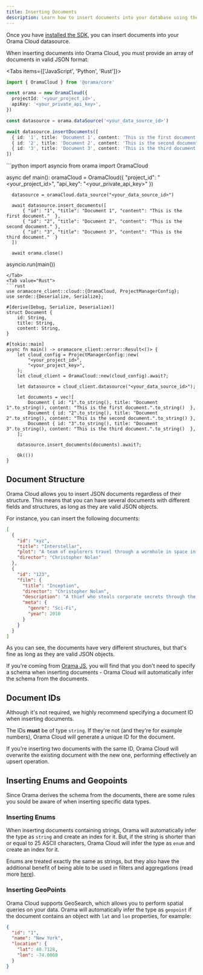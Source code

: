 ```yaml
---
title: Inserting Documents
description: Learn how to insert documents into your database using the official SDK.
---
```


Once you have [installed the SDK](/docs/cloud/data-sources/rest-APIs/introduction#officially-supported-sdks), you can insert documents into your Orama Cloud datasource.

When inserting documents into Orama Cloud, you must provide an array of documents in valid JSON format:

<Tabs items={['JavaScript', 'Python', 'Rust']}>
  <Tab value="Javascript">
  ```typescript
  import { OramaCloud } from '@orama/core'

  const orama = new OramaCloud({
    projectId: '<your_project_id>',
    apiKey: '<your_private_api_key>',
  })

  const datasource = orama.dataSource('<your_data_source_id>')

  await datasource.insertDocuments([
    { id: '1', title: 'Document 1', content: 'This is the first document.'  },
    { id: '2', title: 'Document 2', content: 'This is the second document.' },
    { id: '3', title: 'Document 3', content: 'This is the third document.'  }
  ])
  ```
  </Tab>
  <Tab value="Python">
  ```python
  import asyncio
  from orama import OramaCloud

  async def main():
      oramaCloud = OramaCloud({
          "project_id": "<your_project_id>",
          "api_key": "<your_private_api_key>"
      })

      datasource = oramaCloud.data_source("<your_data_source_id>")

      await datasource.insert_documents([
          { "id": "1", "title": "Document 1", "content": "This is the first document."  },
          { "id": "2", "title": "Document 2", "content": "This is the second document." },
          { "id": "3", "title": "Document 3", "content": "This is the third document."  }
      ])

      await orama.close()

  asyncio.run(main())
  ```
  </Tab>
  <Tab value="Rust">
  ```rust
  use oramacore_client::cloud::{OramaCloud, ProjectManagerConfig};
  use serde::{Deserialize, Serialize};

  #[derive(Debug, Serialize, Deserialize)]
  struct Document {
      id: String,
      title: String,
      content: String,
  }

  #[tokio::main]
  async fn main() -> oramacore_client::error::Result<()> {
      let cloud_config = ProjectManagerConfig::new(
          "<your_project_id>",
          "<your_project_key>",
      );
      let cloud_client = OramaCloud::new(cloud_config).await?;

      let datasource = cloud_client.datasource("<your_data_source_id>");

      let documents = vec![
          Document { id: "1".to_string(), title: "Document 1".to_string(), content: "This is the first document.".to_string()  },
          Document { id: "2".to_string(), title: "Document 2".to_string(), content: "This is the second document.".to_string() },
          Document { id: "3".to_string(), title: "Document 3".to_string(), content: "This is the third document.".to_string()  },
      ];

      datasource.insert_documents(documents).await?;

      Ok(())
  }
  ```
  </Tab>
</Tabs>

## Document Structure

Orama Cloud allows you to insert JSON documents regardless of their structure. This means that you can have several documents with different fields and structures, as long as they are valid JSON objects.

For instance, you can insert the following documents:

```json
[
  {
    "id": "xyz",
    "title": "Interstellar",
    "plot": "A team of explorers travel through a wormhole in space in an attempt to ensure humanity's survival.",
    "director": "Christopher Nolan"
  },
  {
    "id": "123",
    "film": {
      "title": "Inception",
      "director": "Christopher Nolan",
      "description": "A thief who steals corporate secrets through the use of dream-sharing technology is given the inverse task of planting an idea into the mind of a CEO.",
      "meta": {
        "genre": "Sci-Fi",
        "year": 2010
      }
    }
  }
]
```

As you can see, the documents have very different structures, but that's fine as long as they are valid JSON objects.

If you're coming from [Orama JS](https://github.com/oramasearch/orama), you will find that you don't need to specify a schema when inserting documents - Orama Cloud will automatically infer the schema from the documents.

## Document IDs

Although it's not required, we highly recommend specifying a document ID when inserting documents.

The IDs **must** be of type `string`. If they're not (and they're for example numbers), Orama Cloud will generate a unique ID for the document.

If you're inserting two documents with the same ID, Orama Cloud will overwrite the existing document with the new one, performing effectively an upsert operation.

## Inserting Enums and Geopoints

Since Orama derives the schema from the documents, there are some rules you sould be aware of when inserting specific data types.

### Inserting Enums

When inserting documents containing strings, Orama will automatically infer the type as `string` and create an index for it. But, if the string is shorter than or equal to 25 ASCII characters, Orama Cloud will infer the type as `enum` and create an index for it.

Enums are treated exactly the same as strings, but they also have the additional benefit of being able to be used in filters and aggregations (read more [here](/docs/cloud/performing-search/full-text-search#where-filters)).

### Inserting GeoPoints

Orama Cloud supports GeoSearch, which allows you to perform spatial queries on your data. Orama will automatically infer the type as `geopoint` if the document contains an object with `lat` and `lon` properties, for example:

```json
{
  "id": "1",
  "name": "New York",
  "location": {
    "lat": 40.7128,
    "lon": -74.0060
  }
}
```
